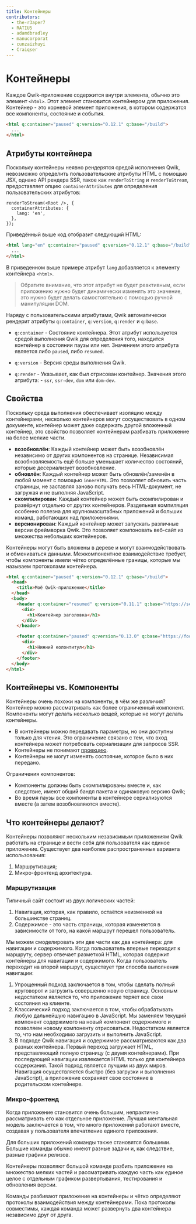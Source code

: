 ```yaml
---
title: Контейнеры
contributors:
  - the-r3aper7
  - RATIU5
  - adamdbradley
  - manucorporat
  - cunzaizhuyi
  - Craiqser
---
```


# Контейнеры

Каждое Qwik-приложение содержится внутри элемента, обычно это элемент `<html>`. Этот элемент становится контейнером для приложения. Контейнер - это корневой элемент приложения, в котором содержатся все компоненты, состояние и события.

```html
<html q:container="paused" q:version="0.12.1" q:base="/build">
  ...
</html>
```

## Атрибуты контейнера

Поскольку контейнеры неявно рендерятся средой исполнения Qwik, невозможно определить пользовательские атрибуты HTML с помощью JSX, однако API рендера SSR, такое как `renderToString` и `renderToStream`, предоставляет опцию `containerAttributes` для определения пользовательских атрибутов:

```tsx
renderToStream(<Root />, {
  containerAttributes: {
    lang: 'en',
  },
});
```

Приведённый выше код отобразит следующий HTML:

```html
<html lang="en" q:container="paused" q:version="0.12.1" q:base="/build">
  ...
</html>
```

В приведенном выше примере атрибут `lang` добавляется к элементу контейнера `<html>`.

> Обратите внимание, что этот атрибут не будет реактивным, если приложению нужно будет динамически изменять это значение, это нужно будет делать самостоятельно с помощью ручной манипуляции DOM.

Наряду с пользовательскими атрибутами, Qwik автоматически рендерит атрибуты `q:container`, `q:version`, `q:render` и `q:base`.

- `q:container` - Состояние контейнера. Этот атрибут используется средой выполнения Qwik для определения того, находится контейнер в состоянии паузы или нет. Значением этого атрибута является либо `paused`, либо `resumed`.

- `q:version` - Версия среды выполнения Qwik.

- `q:render` - Указывает, как был отрисован контейнер. Значения этого атрибута: - `ssr`, `ssr-dev`, `dom` или `dom-dev`.

## Свойства

Поскольку среда выполнения обеспечивает изоляцию между контейнерами, несколько контейнеров могут сосуществовать в одном документе, контейнер может даже содержать другой вложенный контейнер, это свойство позволяет контейнерам разбивать приложение на более мелкие части.

- **возобновлён**: Каждый контейнер может быть возобновлён независимо от других компонентов на странице. Независимая возобновляемость ещё больше уменьшает количество состояний, которые десериализует возобновление.
- **обновлён**: Каждый контейнер может быть обновлён/заменён в любой момент с помощью `innerHTML`. Это позволяет обновить часть страницы, не заставляя заново получать весь HTML-документ, не загружая и не выполняя JavaScript.
- **скомпилирован**: Каждый контейнер может быть скомпилирован и развёрнут отдельно от других контейнеров. Раздельная компиляция особенно полезна для крупномасштабных приложений и больших команд, работающих над приложениями.
- **версионирован**: Каждый контейнер может запускать различные версии фреймворка Qwik. Это позволяет компоновать веб-сайт из множества небольших контейнеров.

Контейнеры могут быть вложены в дереве и могут взаимодействовать и обмениваться данными. Межкомпонентное взаимодействие требует, чтобы компоненты имели чётко определённые границы, которые мы называем протоколами контейнера.

```html
<html q:container="paused" q:version="0.12.1" q:base="/build">
  <head>
    <title>Моё Qwik-приложение</title>
  </head>
  <body>
    <header q:container="resumed" q:version="0.11.1" q:base="https://server.a/build">
      <div>
        <h1>Контейнер заголовка</h1>
      </div>
    </header>

    <footer q:container="paused" q:version="0.13.0" q:base="https://footer.server.b/">
      <div>
        <h1>Нижний колонтитул</h1>
      </div>
    </footer>
  </body>
</html>
```

## Контейнеры vs. Компоненты

Контейнеры очень похожи на компоненты, в чём же различия? Контейнер можно рассматривать как более ограниченный компонент. Компоненты могут делать несколько вещей, которые не могут делать контейнеры.

- В контейнеры можно передавать параметры, но они доступны только для чтения. Это ограничение связано с тем, что вход контейнера может потребовать сериализации для запросов SSR.
- Контейнеры не понимают [проекцию](../../components/projection/index.mdx).
- Контейнеры не могут изменять состояние, которое было в них передано.

Ограничения компонентов:

- Компоненты должны быть скомпилированы вместе и, как следствие, имеют общий бандл пакета и одинаковую версию Qwik;
- Во время паузы все компоненты в контейнере сериализуются вместе (а затем возобновляются вместе).

## Что контейнеры делают?

Контейнеры позволяют нескольким независимым приложениям Qwik работать на странице и вести себя для пользователя как единое приложение. Существует два наиболее распространенных варианта использования:

1. Маршрутизация;
2. Микро-фронтенд архитектура.

### Маршрутизация

Типичный сайт состоит из двух логических частей:

1. Навигация, которая, как правило, остаётся неизменной на большинстве страниц.
2. Содержимое - это часть страницы, которая изменяется в зависимости от того, на какой маршрут перешел пользователь.

Мы можем смоделировать эти две части как два контейнера: для навигации и содержимого. Когда пользователь впервые переходит к маршруту, сервер отвечает разметкой HTML, которая содержит контейнеры для навигации и содержимого. Когда пользователь переходит на второй маршрут, существует три способа выполнения навигации:

1. Упрощенный подход заключается в том, чтобы сделать полный круговорот и загрузить совершенно новую страницу. Основным недостатком является то, что приложение теряет все свои состояния на клиенте.
2. Классический подход заключается в том, чтобы обрабатывать любую дальнейшую навигацию в JavaScript. Мы заменяем текущий компонент содержимого на новый компонент содержимого и позволяем новому компоненту отрисоваться. Недостатком является то, что нам необходимо загрузить и выполнить JavaScript.
3. В подходе Qwik навигация и содержимое рассматриваются как два разных контейнера. Первый переход загружает HTML, представляющий полную страницу (с двумя контейнерами). При последующей навигации извлекается HTML только для контейнера содержания. Такой подход является лучшим из двух миров. Навигация осуществляется быстро (без загрузки и выполнения JavaScript), а приложение сохраняет свое состояние в родительском контейнере.

### Микро-фронтенд

Когда приложение становится очень большим, непрактично рассматривать его как отдельное приложение. Лучшая ментальная модель заключается в том, что много приложений работают вместе, создавая у пользователя впечатление единого приложения.

Для больших приложений команды также становятся большими. Большие команды обычно имеют разные задачи и, как следствие, разные графики релизов.

Контейнеры позволяют большой команде разбить приложение на множество мелких частей и рассматривать каждую часть как единое целое с отдельным графиком развертывания, тестирования и обновления версии.

Команды разбивают приложение на контейнеры и чётко определяют протоколы взаимодействия между контейнерами. Пока протоколы совместимы, каждая команда может развернуть два контейнера независимо друг от друга.
